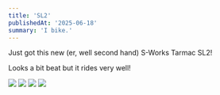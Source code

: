 ```yaml
---
title: 'SL2'
publishedAt: '2025-06-18'
summary: 'I bike.'
---
```


Just got this new (er, well second hand) S-Works Tarmac SL2!

Looks a bit beat but it rides very well!

![](/assets/b/log/bike0.jpeg)
![](/assets/b/log/bike1.jpeg)
![](/assets/b/log/bike2.jpeg)
![](/assets/b/log/bike3.jpeg)
